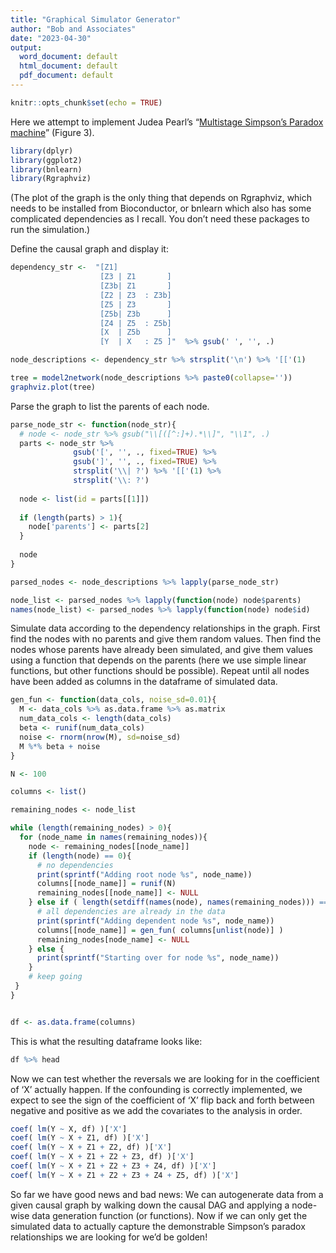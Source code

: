 ---
title: "Graphical Simulator Generator"
author: "Bob and Associates"
date: "2023-04-30"
output:
  word_document: default
  html_document: default
  pdf_document: default
---

```{r setup, include=FALSE}
knitr::opts_chunk$set(echo = TRUE)
```

Here we attempt to implement Judea Pearl's "[Multistage Simpson's Paradox machine](http://ftp.cs.ucla.edu/pub/stat_ser/r414-reprint.pdf)" (Figure 3).


```{r libraries, warn=FALSE}
library(dplyr)
library(ggplot2)
library(bnlearn)
library(Rgraphviz)
```

(The plot of the graph is the only thing that depends on Rgraphviz, which needs to be installed from Bioconductor, or bnlearn which also has some complicated dependencies as I recall. You don't need these packages to run the simulation.)

Define the causal graph and display it:

```{r the_graph}

dependency_str <-  "[Z1]
                    [Z3 | Z1       ]
                    [Z3b| Z1       ]
                    [Z2 | Z3  : Z3b]
                    [Z5 | Z3       ]
                    [Z5b| Z3b      ]
                    [Z4 | Z5  : Z5b]
                    [X  | Z5b      ]
                    [Y  | X   : Z5 ]"  %>% gsub(' ', '', .)

node_descriptions <- dependency_str %>% strsplit('\n') %>% '[['(1)

tree = model2network(node_descriptions %>% paste0(collapse=''))
graphviz.plot(tree)

```

Parse the graph to list the parents of each node.

```{r parse_graph}
parse_node_str <- function(node_str){
  # node <- node_str %>% gsub("\\[([^:]+).*\\]", "\\1", .)
  parts <- node_str %>%
              gsub('[', '', ., fixed=TRUE) %>% 
              gsub(']', '', ., fixed=TRUE) %>% 
              strsplit('\\| ?') %>% '[['(1) %>% 
              strsplit('\\: ?')
  
  node <- list(id = parts[[1]])
  
  if (length(parts) > 1){
    node['parents'] <- parts[2]
  }
  
  node
}

parsed_nodes <- node_descriptions %>% lapply(parse_node_str)

node_list <- parsed_nodes %>% lapply(function(node) node$parents)
names(node_list) <- parsed_nodes %>% lapply(function(node) node$id)

```

Simulate data according to the dependency relationships in the graph. First find the nodes with no parents and give them random values. Then find the nodes whose parents have already been simulated, and give them values using a function that depends on the parents (here we use simple linear functions, but other functions should be possible). Repeat until all nodes have been added as columns in the dataframe of simulated data.

```{r sim_data}

gen_fun <- function(data_cols, noise_sd=0.01){
  M <- data_cols %>% as.data.frame %>% as.matrix
  num_data_cols <- length(data_cols)
  beta <- runif(num_data_cols)
  noise <- rnorm(nrow(M), sd=noise_sd)
  M %*% beta + noise
}

N <- 100

columns <- list()

remaining_nodes <- node_list

while (length(remaining_nodes) > 0){
  for (node_name in names(remaining_nodes)){
    node <- remaining_nodes[[node_name]]
    if (length(node) == 0){
      # no dependencies
	  print(sprintf("Adding root node %s", node_name))
      columns[[node_name]] = runif(N)
      remaining_nodes[[node_name]] <- NULL
    } else if ( length(setdiff(names(node), names(remaining_nodes))) == 0 ) {
      # all dependencies are already in the data
	  print(sprintf("Adding dependent node %s", node_name))
      columns[[node_name]] = gen_fun( columns[unlist(node)] )
	  remaining_nodes[node_name] <- NULL
    } else {
      print(sprintf("Starting over for node %s", node_name))
	}
    # keep going
 }
}


df <- as.data.frame(columns)
```

This is what the resulting dataframe looks like:
```{r examine_df}
df %>% head
```

Now we can test whether the reversals we are looking for in the coefficient of 'X' actually happen. If the confounding is correctly implemented, we expect to see the sign of the coefficient of 'X' flip back and forth between negative and positive as we add the covariates to the analysis in order.

```{r test_for_reversals}

coef( lm(Y ~ X, df) )['X']
coef( lm(Y ~ X + Z1, df) )['X']
coef( lm(Y ~ X + Z1 + Z2, df) )['X']
coef( lm(Y ~ X + Z1 + Z2 + Z3, df) )['X']
coef( lm(Y ~ X + Z1 + Z2 + Z3 + Z4, df) )['X']
coef( lm(Y ~ X + Z1 + Z2 + Z3 + Z4 + Z5, df) )['X']

```


So far we have good news and bad news: We can autogenerate data from a given causal graph by walking down the causal DAG and applying a node-wise data generation function (or functions). Now if we can only get the simulated data to actually capture the demonstrable Simpson's paradox relationships we are looking for we'd be golden!
